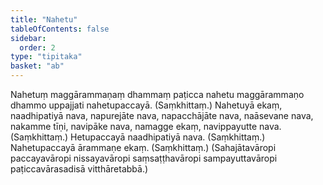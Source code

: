 ```yaml
---
title: "Nahetu"
tableOfContents: false
sidebar:
  order: 2
type: "tipitaka"
basket: "ab"
---
```



<DynamicBreadcrumb />

<Division number="455">

<Paragraph number="995">
Nahetuṃ maggārammaṇaṃ dhammaṃ paṭicca nahetu maggārammaṇo dhammo uppajjati nahetupaccayā. (Saṃkhittaṃ.)
</Paragraph>

</Division>
<Division number="456">

<Paragraph number="996">
Nahetuyā ekaṃ, naadhipatiyā nava, napurejāte nava, napacchājāte nava, naāsevane nava, nakamme tīṇi, navipāke nava, namagge ekaṃ, navippayutte nava. (Saṃkhittaṃ.)
</Paragraph>

<Paragraph number="997">
Hetupaccayā naadhipatiyā nava. (Saṃkhittaṃ.)
</Paragraph>

<Paragraph number="998">
Nahetupaccayā ārammaṇe ekaṃ. (Saṃkhittaṃ.)
</Paragraph>

<Paragraph number="999">
(Sahajātavāropi paccayavāropi nissayavāropi saṃsaṭṭhavāropi sampayuttavāropi paṭiccavārasadisā vitthāretabbā.)
</Paragraph>
</Division>
